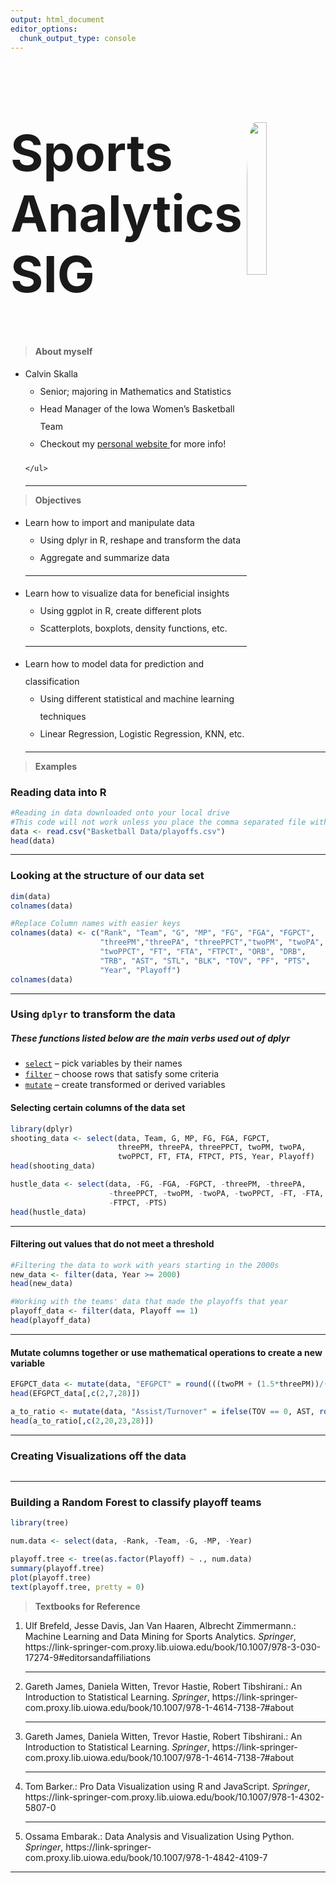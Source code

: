 ```yaml
---
output: html_document
editor_options: 
  chunk_output_type: console
---
```

<style>
  .img-title {
  float: right;
  width: 25%;
  height: auto;
  border-radius: 10%;
  }
  
  .h-title {
  font-size: 5rem;
  fot-weight; bold;
  }

  .list-leaders {
  line-height: 2;
  }
  
  .list-objectives {
  line-height: 2;
  }
  
</style>

   
   <section>
    <img class='img-title' src="https://pbs.twimg.com/profile_images/1299407856064589824/emM3pOCZ_400x400.jpg"/>
    <h1 class='h-title'> Sports Analytics SIG </h1>
  </section>

  <section>
  
> **About myself** 
    
    <ul class='list-leaders'>
      <li> Calvin Skalla 
      <ul>
      <li> Senior; majoring in Mathematics and Statistics </li>
      <li> Head Manager of the Iowa Women's Basketball Team </li>
      <li> Checkout my <a href="https://cjskalla.github.io/"> personal website </a> for more info! </li>
      </li>
      </ul>
    </ul>
<hr>
  </section>

  <section>
  
> **Objectives**
    
    <ul class='list-objectives'>
      <li> Learn how to import and manipulate data 
      <ul>
      <li> Using dplyr in R, reshape and transform the data </li>
      <li> Aggregate and summarize data </li>
      </li>
      </ul>
<hr>    
      <li> Learn how to visualize data for beneficial insights
      <ul>
      <li> Using ggplot in R, create different plots </li>
      <li> Scatterplots, boxplots, density functions, etc. </li>
      </li>
      </ul>
<hr>  
      <li> Learn how to model data for prediction and classification
      <ul>
      <li> Using different statistical and machine learning techniques </li>
      <li> Linear Regression, Logistic Regression, KNN, etc. </li>
      </li>
      </ul>
<hr>       
    </ul>
  </section>
  
  <section>
  
> **Examples**

### Reading data into R
```r
#Reading in data downloaded onto your local drive
#This code will not work unless you place the comma separated file within the same folder as this about.rmd is in
data <- read.csv("Basketball Data/playoffs.csv")
head(data)
```
<hr>

### Looking at the structure of our data set
```r
dim(data)
colnames(data)

#Replace Column names with easier keys
colnames(data) <- c("Rank", "Team", "G", "MP", "FG", "FGA", "FGPCT", 
                    "threePM","threePA", "threePPCT","twoPM", "twoPA", 
                    "twoPPCT", "FT", "FTA", "FTPCT", "ORB", "DRB", 
                    "TRB", "AST", "STL", "BLK", "TOV", "PF", "PTS", 
                    "Year", "Playoff")
colnames(data)
```
<hr>

### Using `dplyr` to transform the data
##### These functions listed below are the main verbs used out of dplyr

  * [`select`](https://dplyr.tidyverse.org/reference/select.html) --
    pick variables by their names
  * [`filter`](https://dplyr.tidyverse.org/reference/filter.html) --
    choose rows that satisfy some criteria
  * [`mutate`](https://dplyr.tidyverse.org/reference/mutate.html) --
    create transformed or derived variables

#### Selecting certain columns of the data set
```r
library(dplyr)
shooting_data <- select(data, Team, G, MP, FG, FGA, FGPCT, 
                        threePM, threePA, threePPCT, twoPM, twoPA, 
                        twoPPCT, FT, FTA, FTPCT, PTS, Year, Playoff)
head(shooting_data)

hustle_data <- select(data, -FG, -FGA, -FGPCT, -threePM, -threePA, 
                      -threePPCT, -twoPM, -twoPA, -twoPPCT, -FT, -FTA, 
                      -FTPCT, -PTS)
head(hustle_data)
```
<hr>

#### Filtering out values that do not meet a threshold
```r
#Filtering the data to work with years starting in the 2000s
new_data <- filter(data, Year >= 2000)
head(new_data)

#Working with the teams' data that made the playoffs that year
playoff_data <- filter(data, Playoff == 1)
head(playoff_data)
```
<hr>

#### Mutate columns together or use mathematical operations to create a new variable
```r
EFGPCT_data <- mutate(data, "EFGPCT" = round(((twoPM + (1.5*threePM))/(FGA)), digits = 3)*100)
head(EFGPCT_data[,c(2,7,28)])

a_to_ratio <- mutate(data, "Assist/Turnover" = ifelse(TOV == 0, AST, round(AST/TOV, digits = 2)))
head(a_to_ratio[,c(2,20,23,28)])
```
<hr>

### Creating Visualizations off the data
```r

```
<hr>

### Building a Random Forest to classify playoff teams
```r
library(tree)

num.data <- select(data, -Rank, -Team, -G, -MP, -Year)

playoff.tree <- tree(as.factor(Playoff) ~ ., num.data)
summary(playoff.tree)
plot(playoff.tree)
text(playoff.tree, pretty = 0)
```


  </section>
  
  <section>
  
> **Textbooks for Reference**

    <ol class='list-textbooks'>
      <li> Ulf Brefeld, Jesse Davis, Jan Van Haaren, Albrecht Zimmermann.: Machine Learning and Data Mining for Sports Analytics. <i>Springer</i>, https://link-springer-com.proxy.lib.uiowa.edu/book/10.1007/978-3-030-17274-9#editorsandaffiliations
      </li>
<hr>    
      <li> Gareth James, Daniela Witten, Trevor Hastie, Robert Tibshirani.: An Introduction to Statistical Learning. <i>Springer</i>, https://link-springer-com.proxy.lib.uiowa.edu/book/10.1007/978-1-4614-7138-7#about
      </li>
<hr>    
      <li> Gareth James, Daniela Witten, Trevor Hastie, Robert Tibshirani.: An Introduction to Statistical Learning. <i>Springer</i>, https://link-springer-com.proxy.lib.uiowa.edu/book/10.1007/978-1-4614-7138-7#about
      </li>
<hr>    
      <li> Tom Barker.: Pro Data Visualization using R and JavaScript. <i>Springer</i>, https://link-springer-com.proxy.lib.uiowa.edu/book/10.1007/978-1-4302-5807-0
      </li>
<hr>    
      <li> Ossama Embarak.: Data Analysis and Visualization Using Python. <i>Springer</i>, https://link-springer-com.proxy.lib.uiowa.edu/book/10.1007/978-1-4842-4109-7
      </li>      
    </ol>
<hr>
  </section>